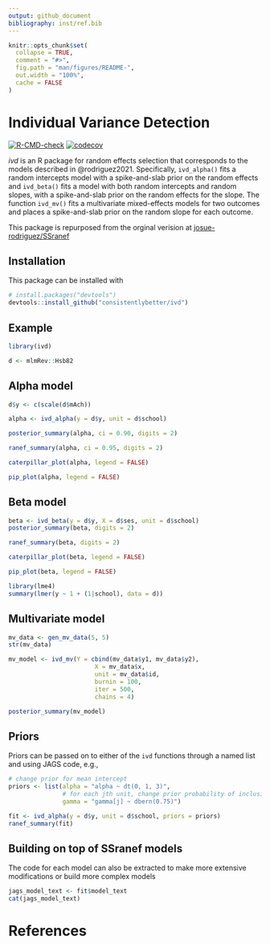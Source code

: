 ```yaml
---
output: github_document
bibliography: inst/ref.bib
---
```


<!-- README.md is generated from README.Rmd. Please edit that file -->
<!-- knit with rmarkdown::render("README.Rmd", output_format = "md_document") -->

```r
knitr::opts_chunk$set(
  collapse = TRUE,
  comment = "#>",
  fig.path = "man/figures/README-",
  out.width = "100%",
  cache = FALSE
)
```

# Individual Variance Detection


<!-- badges: start -->
[![R-CMD-check](https://github.com/ph-rast/ivd/actions/workflows/R-CMD-check.yaml/badge.svg)](https://github.com/ph-rast/ivd/actions/workflows/R-CMD-check.yaml)
[![codecov](https://codecov.io/gh/consistentlyBetter/ivd/graph/badge.svg?token=SD0PM5BVIL)](https://codecov.io/gh/consistentlyBetter/ivd)
<!-- badges: end -->

*ivd* is an R package for random effects selection that corresponds to the models described in @rodriguez2021. Specifically, `ivd_alpha()` fits a random intercepts model with a spike-and-slab prior on the random effects and `ivd_beta()` fits a model with both random intercepts and random slopes, with a spike-and-slab prior on the random effects for the slope. The function `ivd_mv()` fits a multivariate mixed-effects models for two outcomes and places a spike-and-slab prior on the random slope for each outcome.

This package is repurposed from the orginal verision at [josue-rodriguez/SSranef](https://www.github.com/josue-rodriguez/SSranef)

## Installation


This package can be installed with 

``` r
# install.packages("devtools")
devtools::install_github("consistentlybetter/ivd")
```

## Example


```r
library(ivd)

d <- mlmRev::Hsb82
```

## Alpha model
```r
d$y <- c(scale(d$mAch))

alpha <- ivd_alpha(y = d$y, unit = d$school)

posterior_summary(alpha, ci = 0.90, digits = 2)
```

```r
ranef_summary(alpha, ci = 0.95, digits = 2)
```

```r
caterpillar_plot(alpha, legend = FALSE)
```

```r
pip_plot(alpha, legend = FALSE)
```

## Beta model
```r
beta <- ivd_beta(y = d$y, X = d$ses, unit = d$school)
posterior_summary(beta, digits = 2)
```

```r
ranef_summary(beta, digits = 2)
```

```r
caterpillar_plot(beta, legend = FALSE)
```

```r
pip_plot(beta, legend = FALSE)
```

```r
library(lme4)
summary(lmer(y ~ 1 + (1|school), data = d))
```

## Multivariate model

```r
mv_data <- gen_mv_data(5, 5)
str(mv_data)

mv_model <- ivd_mv(Y = cbind(mv_data$y1, mv_data$y2),
                        X = mv_data$x,
                        unit = mv_data$id,
                        burnin = 100,
                        iter = 500,
                        chains = 4)

posterior_summary(mv_model)
```


## Priors

Priors can be passed on to either of the `ivd` functions through a named list and using JAGS code, e.g., 

```r
# change prior for mean intercept
priors <- list(alpha = "alpha ~ dt(0, 1, 3)",
               # for each jth unit, change prior probability of inclusion
               gamma = "gamma[j] ~ dbern(0.75)") 

fit <- ivd_alpha(y = d$y, unit = d$school, priors = priors)
ranef_summary(fit)
```

## Building on top of SSranef models

The code for each model can also be extracted to make more extensive modifications or build more complex models

```r
jags_model_text <- fit$model_text
cat(jags_model_text)
```

# References
